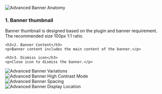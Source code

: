 

<Section title="Anatomy" style={{ paddingTop: 20 }}>
	<img
		src={Anatomy}
		alt="Advanced Banner Anatomy"
		style={{ marginBottom: 20 }}
	/>
	<h3 style={{marginTop: 0}}>1. Banner thumbnail</h3>
    <p>Banner thumbnail is designed based on the plugin and banner requirement. The recommended size 100px 1:1 ratio.</p>

    <h3>2. Banner Content</h3>
    <p>Banner content includes the main content of the banner.</p>

    <h3>3. Dismiss icon</h3>
    <p>Close icon to dismiss the banner.</p>

</Section>

<Section title="Variations">
	<img
		src={Variations}
		alt="Advanced Banner Variations"
		style={{ marginBottom: 20 }}
	/>
</Section>

<Section title="High Contrast Mode">
	<img
		src={HighContrastMode}
		alt="Advanced Banner High Contrast Mode"
		style={{ marginBottom: 20 }}
	/>
</Section>

<Section title="Spacing">
	<img
		src={Spacing}
		alt="Advanced Banner Spacing"
		style={{ marginBottom: 20 }}
	/>
</Section>

<Section title="Where and how to display">
	<img
		src={DisplayLocation}
		alt="Advanced Banner Display Location"
		style={{ marginBottom: 20 }}
	/>
</Section>
